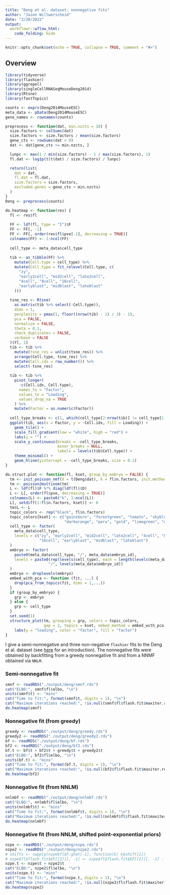 ```yaml
---
title: "Deng et al. dataset: nonnegative fits"
author: "Jason Willwerscheid"
date: "3/28/2022"
output:
  workflowr::wflow_html:
    code_folding: hide
---
```


```r
knitr::opts_chunk$set(echo = TRUE, collapse = TRUE, comment = "#>")
```

## Overview

```r
library(tidyverse)
library(flashier)
library(ggrepel)
library(singleCellRNASeqMouseDeng2014)
library(Rtsne)
library(fastTopics)

counts <- exprs(Deng2014MouseESC)
meta_data <- pData(Deng2014MouseESC)
gene_names <- rownames(counts)

preprocess <- function(dat, min.nzcts = 10) {
  size.factors <- colSums(dat)
  size.factors <- size.factors / mean(size.factors)
  gene_cts <- rowSums(dat > 0)
  dat <- dat[gene_cts >= min.nzcts, ]

  lunpc <- max(1 / min(size.factors) - 1 / max(size.factors), 1)
  fl.dat <- log1p(t(t(dat) / size.factors) / lunpc)

  return(list(
    dat = dat,
    fl.dat = fl.dat,
    size.factors = size.factors,
    excluded.genes = gene_cts < min.nzcts)
  )
}
Deng <- preprocess(counts)
```

```r
do.heatmap <- function(res) {
  fl <- res$fl
  
  FF <- ldf(fl, type = "I")$F
  FF <- FF[, -1]
  FF <- FF[, order(res$fl$pve[-1], decreasing = TRUE)]
  colnames(FF) <- 1:ncol(FF) 
  
  cell_type <- meta_data$cell_type
  
  tib <- as_tibble(FF) %>%
    mutate(Cell.type = cell_type) %>%
    mutate(Cell.type = fct_relevel(Cell.type, c(
      "zy",
      "early2cell", "mid2cell", "late2cell",
      "4cell", "8cell", "16cell",
      "earlyblast", "midblast", "lateblast"
    )))
  
  tsne_res <- Rtsne(
    as.matrix(tib %>% select(-Cell.type)),
    dims = 1,
    perplexity = pmax(1, floor((nrow(tib) - 1) / 3) - 1),
    pca = FALSE,
    normalize = FALSE,
    theta = 0.1,
    check_duplicates = FALSE,
    verbose = FALSE
  )$Y[, 1]
  tib <- tib %>%
    mutate(tsne_res = unlist(tsne_res)) %>%
    arrange(Cell.type, tsne_res) %>%
    mutate(Cell.idx = row_number()) %>%
    select(-tsne_res)
  
  tib <- tib %>%
    pivot_longer(
      -c(Cell.idx, Cell.type),
      names_to = "Factor",
      values_to = "Loading",
      values_drop_na = TRUE
    ) %>%
    mutate(Factor = as.numeric(Factor))
  
  cell_type_breaks <- c(1, which(cell_type[2:nrow(tib)] != cell_type[1:(nrow(tib) - 1)]))
  ggplot(tib, aes(x = Factor, y = -Cell.idx, fill = Loading)) +
    geom_tile() +
    scale_fill_gradient(low = "white", high = "red") +
    labs(y = "") +
    scale_y_continuous(breaks = -cell_type_breaks,
                       minor_breaks = NULL,
                       labels = levels(tib$Cell.type)) +
    theme_minimal() +
    geom_hline(yintercept = -cell_type_breaks, size = 0.1)
}

do.struct.plot <- function(fl, kset, group_by_embryo = FALSE) {
  tm <- init_poisson_nmf(X = t(Deng$dat), k = fl$n.factors, init.method = "random")
  tm <- poisson2multinom(tm)
  L <- ldf(fl)$F %*% diag(ldf(fl)$D)
  L <- L[, order(fl$pve, decreasing = TRUE)]
  colnames(L) <- paste0("k", 1:ncol(L))
  L[, setdiff(1:fl$n.factors, kset)] <- 0
  tm$L <- L
  topic_colors <- rep("black", fl$n.factors)
  topic_colors[kset] <- c("gainsboro", "forestgreen", "tomato", "skyblue", "royalblue",
                          "darkorange", "peru", "gold", "limegreen", "darkmagenta")[1:length(kset)]
  cell_type <- factor(
    meta_data$cell_type,
    levels = c("zy", "early2cell", "mid2cell", "late2cell", "4cell", "8cell",
               "16cell", "earlyblast", "midblast", "lateblast")
  )
  embryo <- factor(
    paste0(meta_data$cell_type, "/", meta_data$embryo_id),
    levels = paste0(rep(levels(cell_type), each = length(levels(meta_data$embryo_id))),
                   "/", levels(meta_data$embryo_id))
  )
  embryo <- droplevels(embryo)
  embed_with_pca <- function (fit, ...) {
    drop(pca_from_topics(fit, dims = 1,...))
  }
  if (group_by_embryo) {
    grp <- embryo
  } else {
    grp <- cell_type
  }
  set.seed(1)
  structure_plot(tm, grouping = grp, colors = topic_colors,
                 gap = 2, topics = kset, embed_method = embed_with_pca) +
    labs(y = "loading", color = "factor", fill = "factor")
}
```

I give a semi-nonnegative and three non-negative `flashier` fits to the Deng et al. dataset (see [here](deng.html) for an introduction). The nonnegative fits were obtained by backfitting from a greedy nonnegative fit and from a NNMF obtained via `NNLM`.

### Semi-nonnegative fit

```r
smnf <- readRDS("./output/deng/smnf.rds")
cat("ELBO:", smnf$fl$elbo, "\n")
units(smnf$t) <- "mins"
cat("Time to fit:", format(smnf$t, digits = 1), "\n")
cat("Maximum iterations reached:", !is.null(smnf$fl$flash.fit$maxiter.reached), "\n")
do.heatmap(smnf)
```

<!-- ### Greedy nonnegative fit -->

<!-- ```{r greedy2} -->
<!-- greedy2 <- readRDS("./output/deng/greedy2.rds") -->
<!-- do.heatmap(greedy2) -->
<!-- ``` -->

### Nonnegative fit (from greedy)

```r
greedy <- readRDS("./output/deng/greedy.rds")
greedy2 <- readRDS("./output/deng/greedy2.rds")
bf <- readRDS("./output/deng/bf.rds")
bf2 <- readRDS("./output/deng/bf2.rds")
bf.t <- bf$t + bf2$t + greedy$t + greedy2$t
cat("ELBO:", bf2$fl$elbo, "\n")
units(bf.t) <- "mins"
cat("Time to fit:", format(bf.t, digits = 1), "\n")
cat("Maximum iterations reached:", !is.null(bf2$fl$flash.fit$maxiter.reached), "\n")
do.heatmap(bf2)
```

<!-- ### NNLM fit -->

<!-- ```{r nnlm} -->
<!-- nnlm <- readRDS("./output/deng/nnlm.rds") -->
<!-- do.heatmap(nnlm) -->
<!-- ``` -->

### Nonnegative fit (from NNLM)

```r
nnlmbf <- readRDS("./output/deng/nnlmbf.rds")
cat("ELBO:", nnlmbf$fl$elbo, "\n")
units(nnlmbf$t) <- "mins"
cat("Time to fit:", format(nnlmbf$t, digits = 1), "\n")
cat("Maximum iterations reached:", !is.null(nnlmbf$fl$flash.fit$maxiter.reached), "\n")
do.heatmap(nnlmbf)
```

### Nonnegative fit (from NNLM, shifted point-exponential priors)
```r
nzpe <- readRDS("./output/deng/nzpe.rds")
nzpe2 <- readRDS("./output/deng/nzpe2.rds")
# shifts <- sapply(nzpe$fl$F.ghat[-1], function(k) k$shift[1])
# nzpe$fl$flash.fit$EF[[2]][, -1] <- nzpe$fl$flash.fit$EF[[2]][, -1] - rep(shifts, each = ncol(Deng$fl.dat))
nzpe.t <- nzpe$t + nzpe2$t
cat("ELBO:", nzpe2$fl$elbo, "\n")
units(nzpe.t) <- "mins"
cat("Time to fit:", format(nzpe.t, digits = 1), "\n")
cat("Maximum iterations reached:", !is.null(nzpe2$fl$flash.fit$maxiter.reached), "\n")
do.heatmap(nzpe2)
```
